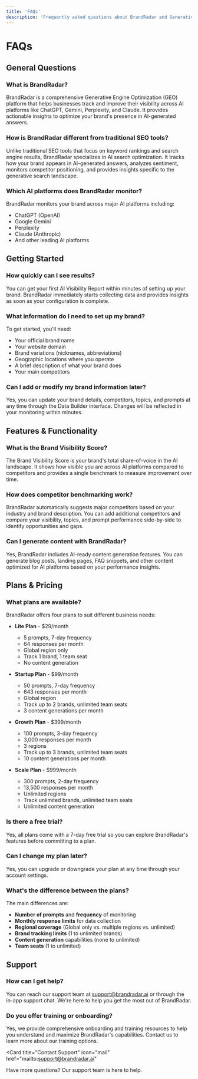 ```yaml
---
title: 'FAQs'
description: 'Frequently asked questions about BrandRadar and Generative Engine Optimization'
---
```


# FAQs

## General Questions

### What is BrandRadar?

BrandRadar is a comprehensive Generative Engine Optimization (GEO) platform that helps businesses track and improve their visibility across AI platforms like ChatGPT, Gemini, Perplexity, and Claude. It provides actionable insights to optimize your brand's presence in AI-generated answers.

### How is BrandRadar different from traditional SEO tools?

Unlike traditional SEO tools that focus on keyword rankings and search engine results, BrandRadar specializes in AI search optimization. It tracks how your brand appears in AI-generated answers, analyzes sentiment, monitors competitor positioning, and provides insights specific to the generative search landscape.

### Which AI platforms does BrandRadar monitor?

BrandRadar monitors your brand across major AI platforms including:
- ChatGPT (OpenAI)
- Google Gemini
- Perplexity
- Claude (Anthropic)
- And other leading AI platforms

## Getting Started

### How quickly can I see results?

You can get your first AI Visibility Report within minutes of setting up your brand. BrandRadar immediately starts collecting data and provides insights as soon as your configuration is complete.

### What information do I need to set up my brand?

To get started, you'll need:
- Your official brand name
- Your website domain
- Brand variations (nicknames, abbreviations)
- Geographic locations where you operate
- A brief description of what your brand does
- Your main competitors

### Can I add or modify my brand information later?

Yes, you can update your brand details, competitors, topics, and prompts at any time through the Data Builder interface. Changes will be reflected in your monitoring within minutes.

## Features & Functionality

### What is the Brand Visibility Score?

The Brand Visibility Score is your brand's total share-of-voice in the AI landscape. It shows how visible you are across AI platforms compared to competitors and provides a single benchmark to measure improvement over time.

### How does competitor benchmarking work?

BrandRadar automatically suggests major competitors based on your industry and brand description. You can add additional competitors and compare your visibility, topics, and prompt performance side-by-side to identify opportunities and gaps.

### Can I generate content with BrandRadar?

Yes, BrandRadar includes AI-ready content generation features. You can generate blog posts, landing pages, FAQ snippets, and other content optimized for AI platforms based on your performance insights.

## Plans & Pricing

### What plans are available?

BrandRadar offers four plans to suit different business needs:

- **Lite Plan** - $29/month
  - 5 prompts, 7-day frequency
  - 64 responses per month
  - Global region only
  - Track 1 brand, 1 team seat
  - No content generation

- **Startup Plan** - $99/month
  - 50 prompts, 7-day frequency
  - 643 responses per month
  - Global region
  - Track up to 2 brands, unlimited team seats
  - 3 content generations per month

- **Growth Plan** - $399/month
  - 100 prompts, 3-day frequency
  - 3,000 responses per month
  - 3 regions
  - Track up to 3 brands, unlimited team seats
  - 10 content generations per month

- **Scale Plan** - $999/month
  - 300 prompts, 2-day frequency
  - 13,500 responses per month
  - Unlimited regions
  - Track unlimited brands, unlimited team seats
  - Unlimited content generation

### Is there a free trial?

Yes, all plans come with a 7-day free trial so you can explore BrandRadar's features before committing to a plan.

### Can I change my plan later?

Yes, you can upgrade or downgrade your plan at any time through your account settings.

### What's the difference between the plans?

The main differences are:
- **Number of prompts** and **frequency** of monitoring
- **Monthly response limits** for data collection
- **Regional coverage** (Global only vs. multiple regions vs. unlimited)
- **Brand tracking limits** (1 to unlimited brands)
- **Content generation** capabilities (none to unlimited)
- **Team seats** (1 to unlimited)

## Support

### How can I get help?

You can reach our support team at support@brandradar.ai or through the in-app support chat. We're here to help you get the most out of BrandRadar.

### Do you offer training or onboarding?

Yes, we provide comprehensive onboarding and training resources to help you understand and maximize BrandRadar's capabilities. Contact us to learn more about our training options.

<Card
  title="Contact Support"
  icon="mail"
  href="mailto:support@brandradar.ai"
>
  Have more questions? Our support team is here to help.
</Card>
